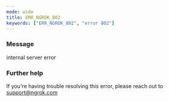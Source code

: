 ```yaml
---
mode: wide
title: ERR_NGROK_802
keywords: ["ERR_NGROK_802", "error 802"]
---
```



### Message

internal server error

<ErrorDetails />

### Further help

If you're having trouble resolving this error, please reach out to [support@ngrok.com](mailto:support@ngrok.com?subject=Help%20with%20ERR_NGROK_802)
